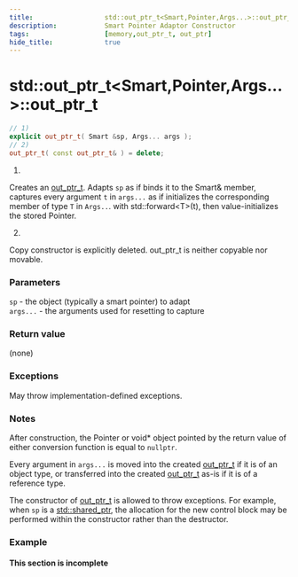```yaml
---
title:                  std::out_ptr_t<Smart,Pointer,Args...>::out_ptr_t
description:            Smart Pointer Adaptor Constructor
tags:                   [memory,out_ptr_t, out_ptr]
hide_title:             true
---
```


# std::out_ptr_t&lt;Smart,Pointer,Args...>::out_ptr_t


```cpp title="Since C++23"
// 1)
explicit out_ptr_t( Smart &sp, Args... args );
// 2)
out_ptr_t( const out_ptr_t& ) = delete;
```

1) <br/>
Creates an [out_ptr_t](../out_ptr_t). Adapts `sp` as if binds it to the Smart& member, captures every argument `t` in `args...` 
as if initializes the corresponding member of type `T` in `Args..`. with std::forward&lt;T>(t), then value-initializes the stored Pointer.

2) <br/>
Copy constructor is explicitly deleted. out_ptr_t is neither copyable nor movable.

### Parameters
`sp`	-	the object (typically a smart pointer) to adapt <br/>
`args...`	-	the arguments used for resetting to capture

### Return value
(none)

### Exceptions
May throw implementation-defined exceptions.

### Notes
After construction, the Pointer or void* object pointed by the return value of either conversion function is equal to `nullptr`.

Every argument in `args...` is moved into the created [out_ptr_t](../out_ptr_t) if it is of an object type, or transferred into the created 
[out_ptr_t](../out_ptr_t) as-is if it is of a reference type.

The constructor of [out_ptr_t](../out_ptr_t) is allowed to throw exceptions. For example, when `sp` is a [std::shared_ptr](../shared_ptr), 
the allocation for the new control block may be performed within the constructor rather than the destructor.

### Example
#### This section is incomplete